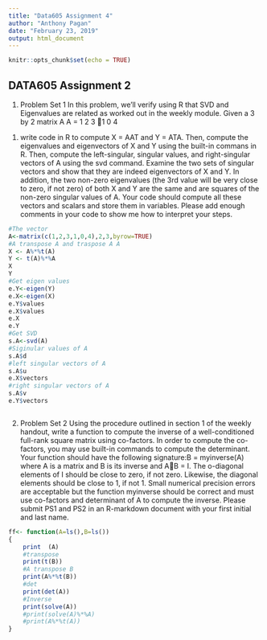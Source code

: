 ```yaml
---
title: "Data605 Assignment 4"
author: "Anthony Pagan"
date: "February 23, 2019"
output: html_document
---
```


```r
knitr::opts_chunk$set(echo = TRUE)
```

## DATA605 Assignment 2

1. Problem Set 1
In this problem, we'll verify using R that SVD and Eigenvalues are related as worked
out in the weekly module. Given a 3 by 2 matrix A
A =
1 2 3
􀀀1 0 4

(1)
write code in R to compute X = AAT and Y = ATA. Then, compute the eigenvalues
and eigenvectors of X and Y using the built-in commans in R. Then, compute the left-singular, singular values, and right-singular vectors of A using the svd command. Examine the two sets of singular vectors and show that they are indeed
eigenvectors of X and Y. In addition, the two non-zero eigenvalues (the 3rd value will be very close to zero, if not zero) of both X and Y are the same and are squares of the non-zero singular values of A. Your code should compute all these vectors and scalars and store them in variables. Please add enough comments in your code to show me how to interpret your steps.

```r
#The vector
A<-matrix(c(1,2,3,1,0,4),2,3,byrow=TRUE)
#A transpose A and traspose A A
X <- A%*%t(A)
Y <- t(A)%*%A
X
Y
#Get eigen values
e.Y<-eigen(Y)
e.X<-eigen(X)
e.Y$values
e.X$values
e.X
e.Y
#Get SVD 
s.A<-svd(A)
#Siginular values of A
s.A$d
#left singular vectors of A
s.A$u 
e.X$vectors
#right singular vectors of A
s.A$v
e.Y$vectors



```

2. Problem Set 2
Using the procedure outlined in section 1 of the weekly handout, write a function to
compute the inverse of a well-conditioned full-rank square matrix using co-factors. In order to compute the co-factors, you may use built-in commands to compute the determinant. Your function should have the following signature:B = myinverse(A) where A is a matrix and B is its inverse and AB = I. The o-diagonal elements of I should be close to zero, if not zero. Likewise, the diagonal elements should be close to 1, if not 1. Small numerical precision errors are acceptable but the function myinverse should be correct and must use co-factors and determinant of A to compute the inverse. Please submit PS1 and PS2 in an R-markdown document with your first initial and last name.

```r
ff<- function(A=ls(),B=ls())
{
    print  (A)
    #transpose
    print(t(B))
    #A transpose B
    print(A%*%t(B))
    #det
    print(det(A))
    #Inverse
    print(solve(A))
    #print(solve(A)%*%A)
    #print(A%*%t(A))
}
```

